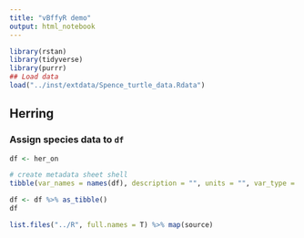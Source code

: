 ```yaml
---
title: "vBffyR demo"
output: html_notebook
---
```



```r
library(rstan)
library(tidyverse)
library(purrr)
## Load data
load("../inst/extdata/Spence_turtle_data.Rdata")
```

## Herring

### Assign species data to `df`
```r
df <- her_on
```


```r
# create metadata sheet shell
tibble(var_names = names(df), description = "", units = "", var_type = "") %>% write_csv("../inst/extdata/metadata.csv")
```


```r
df <- df %>% as_tibble()
df
```


```r
list.files("../R", full.names = T) %>% map(source)
```

```r



```

